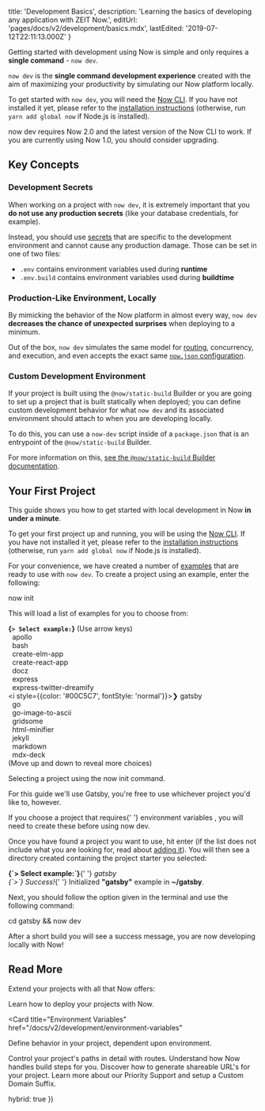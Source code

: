 
  title: 'Development Basics',
  description:
    'Learning the basics of developing any application with ZEIT Now.',
  editUrl: 'pages/docs/v2/development/basics.mdx',
  lastEdited: '2019-07-12T22:11:13.000Z'
}

Getting started with development using Now is simple and only requires a **single command** - `now dev`.

`now dev` is the **single command development experience** created with the aim of maximizing your productivity by simulating our Now platform locally.

To get started with `now dev`, you will need the [Now CLI](/docs/v2/getting-started/installation#now-cli). If you have not installed it yet, please refer to the [installation instructions](/docs/v2/getting-started/installation) (otherwise, run `yarn add global now` if Node.js is installed).

<Note>
  <InlineCode>now dev</InlineCode> requires Now 2.0 and the latest version of
  the <GenericLink href="/guides/updating-now-cli/">Now CLI </GenericLink>
  to work. If you are currently using Now 1.0, you should consider
  <GenericLink href="/guides/upgrade-to-2-0"> upgrading</GenericLink>.
</Note>

## Key Concepts

### Development Secrets

When working on a project with `now dev`, it is extremely important that you **do not use any production secrets** (like your database credentials, for example).

Instead, you should use [secrets](/docs/v2/development/environment-variables) that are specific to the development environment and cannot cause any production damage. Those can be set in one of two files:

- `.env` contains environment variables used during **runtime**
- `.env.build` contains environment variables used during **buildtime**

### Production-Like Environment, Locally

By mimicking the behavior of the Now platform in almost every way, `now dev` **decreases the chance of unexpected surprises** when deploying to a minimum.

Out of the box, `now dev` simulates the same model for [routing](/docs/v2/deployments/routes/), concurrency, and execution, and even accepts the exact same [`now.json` configuration](/docs/v2/deployments/configuration/).

### Custom Development Environment

If your project is built using the `@now/static-build` Builder or you are going to set up a project that is built statically when deployed; you can define custom development behavior for what `now dev` and its associated environment should attach to when you are developing locally.

To do this, you can use a `now-dev` script inside of a `package.json` that is an entrypoint of the `@now/static-build` Builder.

For more information on this, [see the `@now/static-build` Builder documentation](/docs/v2/deployments/official-builders/static-build-now-static-build#local-development).

## Your First Project

This guide shows you how to get started with local development in Now **in under a minute**.

To get your first project up and running, you will be using the [Now CLI](/docs/v2/getting-started/installation#now-cli). If you have not installed it yet, please refer to the [installation instructions](/docs/v2/getting-started/installation) (otherwise, run `yarn add global now` if Node.js is installed).

For your convenience, we have created a number of [examples](https://github.com/zeit/now-examples) that are ready to use with `now dev`. To create a project using an example, enter the following:

<TerminalInput>now init</TerminalInput>

This will load a list of examples for you to choose from:

<TerminalOutput><b>{`> Select example:`}</b> (Use arrow keys)<br/>
&nbsp;&nbsp;apollo<br/>
&nbsp;&nbsp;bash<br/>
&nbsp;&nbsp;create-elm-app<br/>
&nbsp;&nbsp;create-react-app<br/>
&nbsp;&nbsp;docz<br/>
&nbsp;&nbsp;express<br/>
&nbsp;&nbsp;express-twitter-dreamify<br/>
<i style={{color: '#00C5C7', fontStyle: 'normal'}}>❯ gatsby</i><br/>
&nbsp;&nbsp;go<br/>
&nbsp;&nbsp;go-image-to-ascii<br/>
&nbsp;&nbsp;gridsome<br/>
&nbsp;&nbsp;html-minifier<br/>
&nbsp;&nbsp;jekyll<br/>
&nbsp;&nbsp;markdown<br/>
&nbsp;&nbsp;mdx-deck<br/>
(Move up and down to reveal more choices)
</TerminalOutput>
<Caption>Selecting a project using the <InlineCode>now init</InlineCode> command.</Caption>

For this guide we'll use Gatsby, you're free to use whichever project you'd like to, however.

<Note>
  If you choose a project that requires{' '}
  <GenericLink href="/docs/v2/development/environment-variables/">
    environment variables
  </GenericLink>
  , you will need to create these before using <InlineCode>now dev</InlineCode>.
</Note>

Once you have found a project you want to use, hit enter (if the list does not include what you are looking for, read about [adding it](https://github.com/zeit/docs#adding-a-new-guide)). You will then see a directory created containing the project starter you selected:

<TerminalOutput>
  <b>{`> Select example:`}</b>{' '}
  <i style={{ color: '#00C5C7', fontStyle: 'normal' }}>gatsby</i>
  <br />
  <i style={{ color: '#00C5C7', fontStyle: 'normal' }}>{`>`} Success!</i>{' '}
  Initialized <b>"gatsby"</b> example in <b>~/gatsby</b>.
</TerminalOutput>

Next, you should follow the option given in the terminal and use the following command:

<TerminalInput>cd gatsby && now dev</TerminalInput>

After a short build you will see a success message, you are now developing locally with Now!

## Read More

Extend your projects with all that Now offers:

<Card title="Deployment" href="/docs/v2/deployments/basics">
  Learn how to deploy your projects with Now.
</Card>

<Card
  title="Environment Variables"
  href="/docs/v2/development/environment-variables"
>
  Define behavior in your project, dependent upon environment.
</Card>

<Card title="Routes" href="/docs/v2/deployments/routes">
  Control your project's paths in detail with routes.
</Card>

<Card title="Builds" href="/docs/v2/deployments/builds">
  Understand how Now handles build steps for you.
</Card>

<Card title="Aliases" href="/docs/v2/domains-and-aliases/aliasing-a-deployment">
  Discover how to generate shareable URL's for your project.
</Card>

<Card title="Support" href="/support">
  Learn more about our Priority Support and setup a Custom Domain Suffix.
</Card>

  hybrid: true
})
